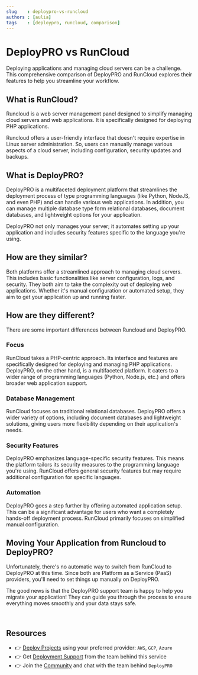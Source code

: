---
slug    : deploypro-vs-runcloud
authors : [aulia]
tags    : [deploypro, runcloud, comparison]
---
# DeployPRO vs RunCloud
Deploying applications and managing cloud servers can be a challenge. This comprehensive comparison of DeployPRO and RunCloud explores their features to help you streamline your workflow.

<!--truncate-->

## What is RunCloud?
Runcloud is a web server management panel designed to simplify managing cloud servers and web applications. It is specifically designed for deploying PHP applications.

Runcloud offers a user-friendly interface that  doesn't require expertise in Linux server administration. So, users can manually manage various aspects of a cloud server, including configuration, security updates and backups.

## What is DeployPRO?
DeployPRO is a multifaceted deployment platform that streamlines the deployment process of type programming languages (like Python, NodeJS, and even PHP) and can handle various web applications. In addition, you can manage multiple database type form relational databases, document databases, and lightweight options for your application.

DeployPRO not only manages your server; it automates setting up your application and includes security features specific to the language you're using.

## How are they similar?
Both platforms offer a streamlined approach to managing cloud servers. This includes basic functionalities like server configuration, logs, and security. They both aim to take the complexity out of deploying web applications. Whether it's manual configuration or automated setup, they aim to get your application up and running faster.

## How are they different?
There are some important differences between Runcloud and DeployPRO.

### Focus
RunCloud takes a PHP-centric approach. Its interface and features are specifically designed for deploying and managing PHP applications. DeployPRO, on the other hand, is a multifaceted platform. It caters to a wider range of programming languages (Python, Node.js, etc.) and offers broader web application support.

### Database Management
RunCloud focuses on traditional relational databases. DeployPRO offers a wider variety of options, including document databases and lightweight solutions, giving users more flexibility depending on their application's needs.

### Security Features
DeployPRO emphasizes language-specific security features. This means the platform tailors its security measures to the programming language you're using. RunCloud offers general security features but may require additional configuration for specific languages.

### Automation
DeployPRO goes a step further by offering automated application setup. This can be a significant advantage for users who want a completely hands-off deployment process. RunCloud primarily focuses on simplified manual configuration.

## Moving Your Application from Runcloud to DeployPRO?
Unfortunately, there's no automatic way to switch from RunCloud to DeployPRO at this time. Since both are Platform as a Service (PaaS) providers, you'll need to set things up manually on DeployPRO.

The good news is that the DeployPRO support team is happy to help you migrate your application! They can guide you through the process to ensure everything moves smoothly and your data stays safe.

<br />

## Resources

- 👉 [Deploy Projects](https://deploypro.dev/) using your preferred provider: `AWS`, `GCP`, `Azure`
- 👉 Get [Deployment Support](https://deploypro.dev/support/) from the team behind this service
- 👉 Join the [Community](https://discord.gg/qQhjQZhnur) and chat with the team behind `DeployPRO`
